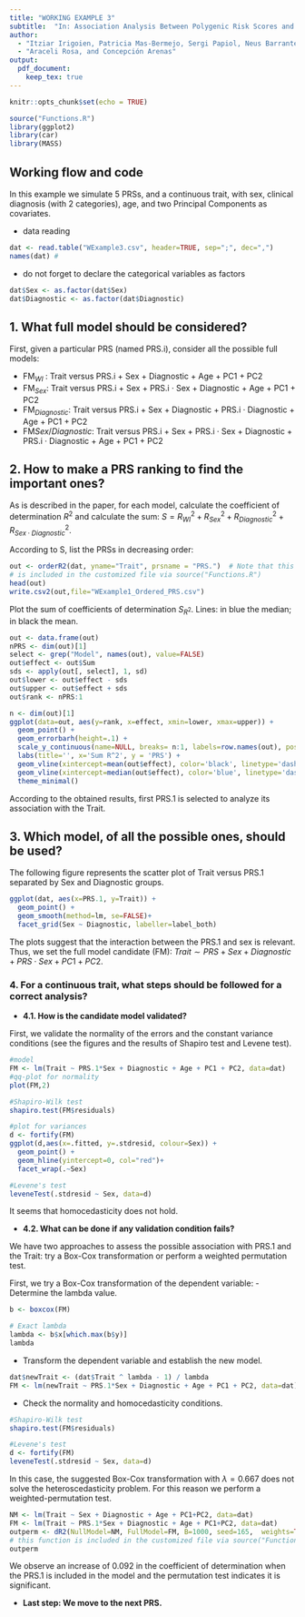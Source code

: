 ```yaml
---
title: "WORKING EXAMPLE 3"
subtitle:  "In: Association Analysis Between Polygenic Risk Scores and Traits: Practical Guidelines and Tutorial with an Illustrative Data Set of Schizophrenia"
author:  
  - "Itziar Irigoien, Patricia Mas-Bermejo, Sergi Papiol, Neus Barrantes-Vidal,"
  - "Araceli Rosa, and Concepción Arenas"
output:
  pdf_document:
    keep_tex: true
---
```



```r
knitr::opts_chunk$set(echo = TRUE)
```

```r
source("Functions.R")
library(ggplot2)
library(car)
library(MASS)
```


## Working flow and code

In this example we simulate 5 PRSs, and a continuous trait, with sex, clinical diagnosis (with 2 categories), age, and two Principal Components as covariates.

- data reading
```r
dat <- read.table("WExample3.csv", header=TRUE, sep=";", dec=",")
names(dat) #
```

\bigskip

- do not forget to declare the categorical variables as factors
```r
dat$Sex <- as.factor(dat$Sex)
dat$Diagnostic <- as.factor(dat$Diagnostic)
```

## 1.	What full model should be considered?

First, given a particular PRS (named PRS.i), consider all the possible full models:

- FM$_{WI}$ : Trait versus PRS.i + Sex + Diagnostic + Age + PC1 + PC2
- FM$_{Sex}$: Trait versus PRS.i + Sex + PRS.i · Sex + Diagnostic + Age + PC1 + PC2
- FM$_{Diagnostic}$: Trait versus PRS.i + Sex + Diagnostic +    PRS.i  · Diagnostic + Age + PC1 + PC2
- FM${Sex/Diagnostic}$: Trait versus PRS.i + Sex + PRS.i · Sex + Diagnostic + PRS.i · Diagnostic + Age + PC1 + PC2

## 2. How to make a PRS ranking to find the important ones?

As is described in the paper, for each model, calculate the coefficient of determination $R^2$ and calculate the sum: $S =  R^2_{WI} +  R^2_{Sex} +  R^2_{Diagnostic} +  R^2_{Sex \cdot Diagnostic}$. 

According to S, list the PRSs in decreasing order:
```r
out <- orderR2(dat, yname="Trait", prsname = "PRS.")  # Note that this function 
# is included in the customized file via source("Functions.R") 
head(out)
write.csv2(out,file="WExample1_Ordered_PRS.csv")
```

Plot the sum of coefficients of determination $S_{R^2}$. Lines: in blue the median; in black the mean.
```r
out <- data.frame(out) 
nPRS <- dim(out)[1]
select <- grep("Model", names(out), value=FALSE)
out$effect <- out$Sum
sds <- apply(out[, select], 1, sd)
out$lower <- out$effect - sds
out$upper <- out$effect + sds
out$rank <- nPRS:1

n <- dim(out)[1]
ggplot(data=out, aes(y=rank, x=effect, xmin=lower, xmax=upper)) +
  geom_point() +
  geom_errorbarh(height=.1) +
  scale_y_continuous(name=NULL, breaks= n:1, labels=row.names(out), position="right") +
  labs(title='', x='Sum R^2', y = 'PRS') +
  geom_vline(xintercept=mean(out$effect), color='black', linetype='dashed') +
  geom_vline(xintercept=median(out$effect), color='blue', linetype='dashed') +
  theme_minimal()

```

According to the obtained results, first PRS.1 is selected to analyze its association with the Trait.

## 3. Which model, of all the possible ones, should be used?

The following figure represents the scatter plot of Trait versus PRS.1 separated by Sex and Diagnostic groups.
```r
ggplot(dat, aes(x=PRS.1, y=Trait)) +
  geom_point() +
  geom_smooth(method=lm, se=FALSE)+
  facet_grid(Sex ~ Diagnostic, labeller=label_both)
```

The plots suggest that the interaction between the PRS.1 and sex is relevant. Thus, we set the full model candidate (FM): $Trait \sim PRS + Sex + Diagnostic + PRS\cdot Sex + PC1 +PC2$.

### 4.	For a continuous trait, what steps should be followed for a correct analysis?

- **4.1.  How is the candidate model validated?**

First, we validate the normality of the errors and the constant variance conditions (see the figures and the results of Shapiro test and Levene test).
```r
#model
FM <- lm(Trait ~ PRS.1*Sex + Diagnostic + Age + PC1 + PC2, data=dat)
#qq-plot for normality 
plot(FM,2)   
```

```r
#Shapiro-Wilk test
shapiro.test(FM$residuals)
```

```r
#plot for variances
d <- fortify(FM)
ggplot(d,aes(x=.fitted, y=.stdresid, colour=Sex)) + 
  geom_point() + 
  geom_hline(yintercept=0, col="red")+
  facet_wrap(.~Sex)
```

```r
#Levene's test
leveneTest(.stdresid ~ Sex, data=d)
```

It seems that homocedasticity does not hold.

- **4.2. What can be done if any validation condition fails?**

We have two approaches to assess the possible association with PRS.1 and the Trait: try a Box-Cox transformation  or perform a weighted permutation test.

First, we try a Box-Cox transformation of the dependent variable:
  - Determine the lambda value.
```r
b <- boxcox(FM)
```
```r
# Exact lambda
lambda <- b$x[which.max(b$y)]
lambda
```
 - Transform the dependent variable and establish the new model.
```r
dat$newTrait <- (dat$Trait ^ lambda - 1) / lambda
FM <- lm(newTrait ~ PRS.1*Sex + Diagnostic + Age + PC1 + PC2, data=dat)
```

- Check the normality and homocedasticity conditions.
```r
#Shapiro-Wilk test
shapiro.test(FM$residuals)
```

```r
#Levene's test
d <- fortify(FM)
leveneTest(.stdresid ~ Sex, data=d)
```

In this case, the suggested Box-Cox transformation with $\lambda = 0.667$ does not solve the heteroscedasticity problem. For this reason we perform a weighted-permutation test. 


```r
NM <- lm(Trait ~ Sex + Diagnostic + Age + PC1+PC2, data=dat)
FM <- lm(Trait ~ PRS.1*Sex + Diagnostic + Age + PC1+PC2, data=dat)
outperm <- dR2(NullModel=NM, FullModel=FM, B=1000, seed=165,  weights=TRUE)  # Note that 
# this function is included in the customized file via source("Functions.R") 
outperm
```

We observe an increase of 0.092 in the coefficient of determination when the PRS.1 is included in the model and the permutation test indicates it is significant.



- **Last step: We move to the next PRS.**

